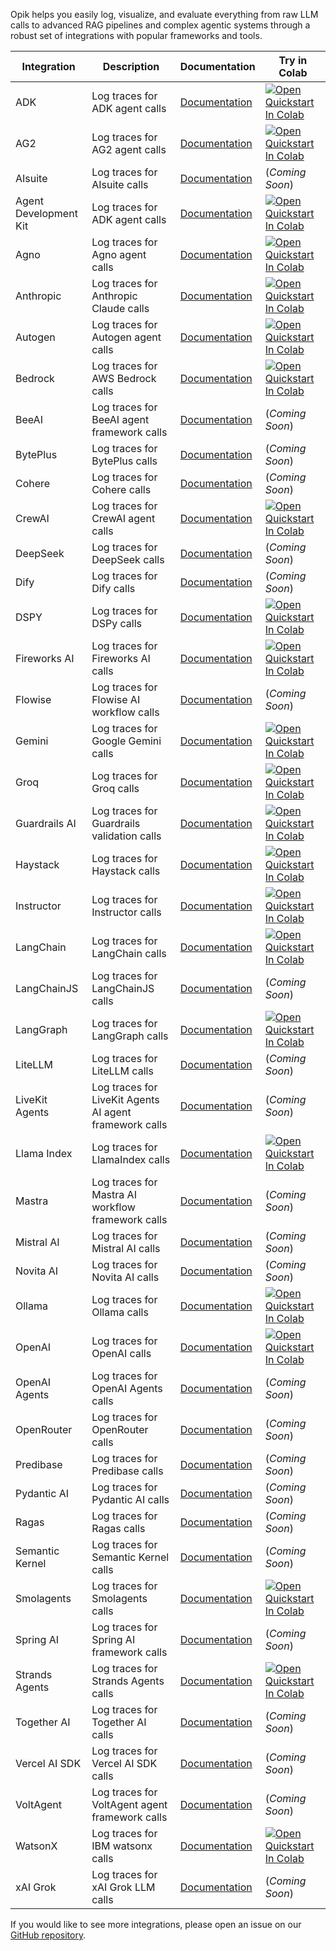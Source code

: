 Opik helps you easily log, visualize, and evaluate everything from raw LLM calls to advanced RAG pipelines and complex agentic systems through a robust set of integrations with popular frameworks and tools.

| Integration           | Description                                | Documentation                                              | Try in Colab                                                                                                                                                                                                                  |
| --------------------- | ------------------------------------------ | ---------------------------------------------------------- | ----------------------------------------------------------------------------------------------------------------------------------------------------------------------------------------------------------------------------- |
| ADK                   | Log traces for ADK agent calls             | [Documentation](/docs/opik/tracing/integrations/adk)       | [![Open Quickstart In Colab](https://colab.research.google.com/assets/colab-badge.svg)](https://colab.research.google.com/github/comet-ml/opik/blob/main/apps/opik-documentation/documentation/docs/cookbook/adk.ipynb)       |
| AG2                   | Log traces for AG2 agent calls             | [Documentation](/docs/opik/tracing/integrations/ag2)       | [![Open Quickstart In Colab](https://colab.research.google.com/assets/colab-badge.svg)](https://colab.research.google.com/github/comet-ml/opik/blob/main/apps/opik-documentation/documentation/docs/cookbook/ag2.ipynb)       |
| AIsuite               | Log traces for AIsuite calls               | [Documentation](/docs/opik/tracing/integrations/aisuite)   | (_Coming Soon_)                                                                                                                                                                                                               |
| Agent Development Kit | Log traces for ADK agent calls             | [Documentation](/docs/opik/tracing/integrations/adk)       | [![Open Quickstart In Colab](https://colab.research.google.com/assets/colab-badge.svg)](https://colab.research.google.com/github/comet-ml/opik/blob/main/apps/opik-documentation/documentation/docs/cookbook/adk.ipynb)       |
| Agno                  | Log traces for Agno agent calls            | [Documentation](/docs/opik/tracing/integrations/agno)      | [![Open Quickstart In Colab](https://colab.research.google.com/assets/colab-badge.svg)](https://colab.research.google.com/github/comet-ml/opik/blob/main/apps/opik-documentation/documentation/docs/cookbook/agno.ipynb)      |
| Anthropic             | Log traces for Anthropic Claude calls      | [Documentation](/docs/opik/tracing/integrations/anthropic) | [![Open Quickstart In Colab](https://colab.research.google.com/assets/colab-badge.svg)](https://colab.research.google.com/github/comet-ml/opik/blob/main/apps/opik-documentation/documentation/docs/cookbook/anthropic.ipynb) |
| Autogen               | Log traces for Autogen agent calls         | [Documentation](/docs/opik/tracing/integrations/autogen)   | [![Open Quickstart In Colab](https://colab.research.google.com/assets/colab-badge.svg)](https://colab.research.google.com/github/comet-ml/opik/blob/main/apps/opik-documentation/documentation/docs/cookbook/autogen.ipynb)   |
| Bedrock               | Log traces for AWS Bedrock calls           | [Documentation](/docs/opik/tracing/integrations/bedrock)   | [![Open Quickstart In Colab](https://colab.research.google.com/assets/colab-badge.svg)](https://colab.research.google.com/github/comet-ml/opik/blob/main/apps/opik-documentation/documentation/docs/cookbook/bedrock.ipynb)   |
| BeeAI                 | Log traces for BeeAI agent framework calls | [Documentation](/docs/opik/tracing/integrations/beeai)     | (_Coming Soon_)                                                                                                                                                                                                               |
| BytePlus              | Log traces for BytePlus calls              | [Documentation](/docs/opik/tracing/integrations/byteplus)  | (_Coming Soon_)                                                                                                                                                                                                               |
| Cohere | Log traces for Cohere calls | [Documentation](/docs/opik/tracing/integrations/cohere) | (_Coming Soon_) |
| CrewAI | Log traces for CrewAI agent calls | [Documentation](/docs/opik/tracing/integrations/crewai) | [![Open Quickstart In Colab](https://colab.research.google.com/assets/colab-badge.svg)](https://colab.research.google.com/github/comet-ml/opik/blob/main/apps/opik-documentation/documentation/docs/cookbook/crewai.ipynb) |
| DeepSeek | Log traces for DeepSeek calls | [Documentation](/docs/opik/tracing/integrations/deepseek) | (_Coming Soon_) |
| Dify | Log traces for Dify calls | [Documentation](/docs/opik/tracing/integrations/dify) | (_Coming Soon_) |
| DSPY | Log traces for DSPy calls | [Documentation](/docs/opik/tracing/integrations/dspy) | [![Open Quickstart In Colab](https://colab.research.google.com/assets/colab-badge.svg)](https://colab.research.google.com/github/comet-ml/opik/blob/main/apps/opik-documentation/documentation/docs/cookbook/dspy.ipynb) |
| Fireworks AI | Log traces for Fireworks AI calls | [Documentation](/docs/opik/tracing/integrations/fireworks-ai) | [![Open Quickstart In Colab](https://colab.research.google.com/assets/colab-badge.svg)](https://colab.research.google.com/github/comet-ml/opik/blob/main/apps/opik-documentation/documentation/docs/cookbook/fireworks-ai.ipynb) |
| Flowise | Log traces for Flowise AI workflow calls | [Documentation](/docs/opik/tracing/integrations/flowise) | (_Coming Soon_) |
| Gemini | Log traces for Google Gemini calls | [Documentation](/docs/opik/tracing/integrations/gemini) | [![Open Quickstart In Colab](https://colab.research.google.com/assets/colab-badge.svg)](https://colab.research.google.com/github/comet-ml/opik/blob/main/apps/opik-documentation/docs/cookbook/gemini.ipynb) |
| Groq | Log traces for Groq calls | [Documentation](/docs/opik/tracing/integrations/groq) | [![Open Quickstart In Colab](https://colab.research.google.com/assets/colab-badge.svg)](https://colab.research.google.com/github/comet-ml/opik/blob/main/apps/opik-documentation/documentation/docs/cookbook/groq.ipynb) |
| Guardrails AI | Log traces for Guardrails validation calls | [Documentation](/docs/opik/tracing/integrations/guardrails-ai) | [![Open Quickstart In Colab](https://colab.research.google.com/assets/colab-badge.svg)](https://colab.research.google.com/github/comet-ml/opik/blob/main/apps/opik-documentation/documentation/docs/cookbook/guardrails.ipynb) |
| Haystack | Log traces for Haystack calls | [Documentation](/docs/opik/tracing/integrations/haystack) | [![Open Quickstart In Colab](https://colab.research.google.com/assets/colab-badge.svg)](https://colab.research.google.com/github/comet-ml/opik/blob/main/apps/opik-documentation/documentation/docs/cookbook/haystack.ipynb) |
| Instructor | Log traces for Instructor calls | [Documentation](/docs/opik/tracing/integrations/instructor) | [![Open Quickstart In Colab](https://colab.research.google.com/assets/colab-badge.svg)](https://colab.research.google.com/github/comet-ml/opik/blob/main/apps/opik-documentation/documentation/docs/cookbook/instructor.ipynb) |
| LangChain | Log traces for LangChain calls | [Documentation](/docs/opik/tracing/integrations/langchain) | [![Open Quickstart In Colab](https://colab.research.google.com/assets/colab-badge.svg)](https://colab.research.google.com/github/comet-ml/opik/blob/main/apps/opik-documentation/documentation/docs/cookbook/langchain.ipynb) |
| LangChainJS | Log traces for LangChainJS calls | [Documentation](/docs/opik/tracing/integrations/langchainjs) | (_Coming Soon_) |
| LangGraph | Log traces for LangGraph calls | [Documentation](/docs/opik/tracing/integrations/langgraph) | [![Open Quickstart In Colab](https://colab.research.google.com/assets/colab-badge.svg)](https://colab.research.google.com/github/comet-ml/opik/blob/main/apps/opik-documentation/documentation/docs/cookbook/langgraph.ipynb) |
| LiteLLM | Log traces for LiteLLM calls | [Documentation](/docs/opik/tracing/integrations/litellm) | (_Coming Soon_) |
| LiveKit Agents | Log traces for LiveKit Agents AI agent framework calls | [Documentation](/docs/opik/tracing/integrations/livekit) | (_Coming Soon_) |
| Llama Index | Log traces for LlamaIndex calls | [Documentation](/docs/opik/tracing/integrations/llama_index) | [![Open Quickstart In Colab](https://colab.research.google.com/assets/colab-badge.svg)](https://colab.research.google.com/github/comet-ml/opik/blob/main/apps/opik-documentation/documentation/docs/cookbook/llamaindex.ipynb) |
| Mastra | Log traces for Mastra AI workflow framework calls | [Documentation](/docs/opik/tracing/integrations/mastra) | (_Coming Soon_) |
| Mistral AI | Log traces for Mistral AI calls | [Documentation](/docs/opik/tracing/integrations/mistral) | (_Coming Soon_) |
| Novita AI | Log traces for Novita AI calls | [Documentation](/docs/opik/tracing/integrations/novita-ai) | (_Coming Soon_) |
| Ollama | Log traces for Ollama calls | [Documentation](/docs/opik/tracing/integrations/ollama) | [![Open Quickstart In Colab](https://colab.research.google.com/assets/colab-badge.svg)](https://colab.research.google.com/github/comet-ml/opik/blob/main/apps/opik-documentation/documentation/docs/cookbook/ollama.ipynb) |
| OpenAI | Log traces for OpenAI calls | [Documentation](/docs/opik/tracing/integrations/openai) | [![Open Quickstart In Colab](https://colab.research.google.com/assets/colab-badge.svg)](https://colab.research.google.com/github/comet-ml/opik/blob/main/apps/opik-documentation/documentation/docs/cookbook/openai.ipynb) |
| OpenAI Agents | Log traces for OpenAI Agents calls | [Documentation](/docs/opik/tracing/integrations/openai_agents) | (_Coming Soon_) |
| OpenRouter | Log traces for OpenRouter calls | [Documentation](/docs/opik/tracing/integrations/openrouter) | (_Coming Soon_) |
| Predibase | Log traces for Predibase calls | [Documentation](/docs/opik/tracing/integrations/predibase) | (_Coming Soon_) |
| Pydantic AI | Log traces for Pydantic AI calls | [Documentation](/docs/opik/tracing/integrations/pydantic-ai) | (_Coming Soon_) |
| Ragas | Log traces for Ragas calls | [Documentation](/docs/opik/tracing/integrations/ragas) | (_Coming Soon_) |
| Semantic Kernel | Log traces for Semantic Kernel calls | [Documentation](/docs/opik/tracing/integrations/semantic-kernel) | (_Coming Soon_) |
| Smolagents | Log traces for Smolagents calls | [Documentation](/docs/opik/tracing/integrations/smolagents) | [![Open Quickstart In Colab](https://colab.research.google.com/assets/colab-badge.svg)](https://colab.research.google.com/github/comet-ml/opik/blob/main/apps/opik-documentation/documentation/docs/cookbook/smolagents.ipynb) |
| Spring AI | Log traces for Spring AI framework calls | [Documentation](/docs/opik/tracing/integrations/spring-ai) | (_Coming Soon_) |
| Strands Agents | Log traces for Strands Agents calls | [Documentation](/docs/opik/tracing/integrations/strands-agents) | [![Open Quickstart In Colab](https://colab.research.google.com/assets/colab-badge.svg)](https://colab.research.google.com/github/comet-ml/opik/blob/main/apps/opik-documentation/documentation/docs/cookbook/strands-agents.ipynb) |
| Together AI | Log traces for Together AI calls | [Documentation](/docs/opik/tracing/integrations/together-ai) | (_Coming Soon_) |
| Vercel AI SDK | Log traces for Vercel AI SDK calls | [Documentation](/docs/opik/tracing/integrations/vercel-ai-sdk) | (_Coming Soon_) |
| VoltAgent | Log traces for VoltAgent agent framework calls | [Documentation](/docs/opik/tracing/integrations/voltagent) | (_Coming Soon_) |
| WatsonX | Log traces for IBM watsonx calls | [Documentation](/docs/opik/tracing/integrations/watsonx) | [![Open Quickstart In Colab](https://colab.research.google.com/assets/colab-badge.svg)](https://colab.research.google.com/github/comet-ml/opik/blob/main/apps/opik-documentation/documentation/docs/cookbook/watsonx.ipynb) |
| xAI Grok | Log traces for xAI Grok LLM calls | [Documentation](/docs/opik/tracing/integrations/xai-grok) | (_Coming Soon_) |

If you would like to see more integrations, please open an issue on our [GitHub repository](https://github.com/comet-ml/opik/issues/new/choose).
